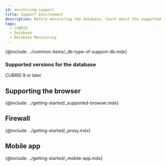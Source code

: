 ```yaml
---
id: monitoring-support
title: Support Environment
description: Before monitoring the database, learn about the supported database types.
tags:
  - CUBRID
  - Database
  - Database Monitoring
---
```


{@include: ../common-items/_db-type-of-support-db.mdx}

### Supported versions for the database

CUBRID 9 or later

<!-- 
* Oracle 10g 버전 이상
* Tibero 5.x 버전 이상
* CUBRID 9 버전 이상
* Postgresql 9.2 버전 이상 / EDB PAS 9.2 버전 이상
* MSSQL - SQL Server 2005 버전 이상
* Altibase 6 버전 이상
* Redis 6.0.5 버전 이상
* MongoDB 4.2 버전 이상
-->

## Supporting the browser

{@include: ../getting-started/_supported-browser.mdx}  

## Firewall

{@include: ../getting-started/_proxy.mdx}  

## Mobile app

{@include: ../getting-started/_mobile-app.mdx}  
